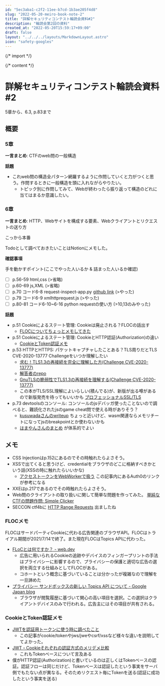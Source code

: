 ```yaml
---
id: "5ec3aba1-c2f2-11ee-b7cd-1b3ae205f4d8"
slug: "2022-05-20-meiro-book-note-2"
title: "詳解セキュリティコンテスト輪読会資料#2"
description: "輪読会第2回の資料"
created_at: "2022-05-20T15:59:17+09:00"
draft: false
layout: "../../../layouts/MarkdownLayout.astro"
icon: "safety-googles"
---
```


{/* import */}


{/* content */}

# 詳解セキュリティコンテスト輪読会資料#2

5章から、6.3, p.83まで

## 概要

### 5章

**一言まとめ**: CTFのweb問の一般構造

**話題**

- これweb問の構造全パターン網羅するように作問していくと力がつくと思う。作問するときに一般構造を頭に入れながらやりたい。
  - トピック別に作問してみて、Webが終わったら振り返って構造のどれに当てはまるか意識したい。

### 6章

**一言まとめ**: HTTP、Webサイトを構成する要素、Webクライアントとリクエストの送り方

こっから本番

Todoとして調べておきたいことはNotionにメモした。

**確認事項**

手を動かすポイント(ここでやった人いるか & 詰まった人いるか確認)

- [ ] p.56-59 html,css (>省略)
- [ ] p.60-69 js,XML (>省略)
- [ ] p.70 コード6-8 request-inspect-app.py [github link](https://github.com/ctfbook/2nd/blob/main/dist/files/web/02_basics/request-inspect-app.py) (>やった)
- [ ] p.79 コード6-9 xmlhttprequest.js (>やった)
- [ ] p.80-81 コード6-10~6-16 python requestの使い方 (>10,13のみやった)

**話題**

- p.51 Cookieによるステート管理: Cookieは廃止される？FLOCの話出す
  - [FLOCについてちょっとメモしてきた](#ref-1)
- p.51 Cookieによるステート管理: CookieとHTTP認証(Authorization)の違い
  - [CookieとToken認証メモ](#ref-2)
- p.53 HTTPとHTTPS: パケットキャプチャしたことある？TLS周りだとTLS CVE-2020-13777 Challengeをいつか理解したい
  - [求む！TLS1.3の再接続を完全に理解した方(Challenge CVE-2020-13777)](https://jovi0608.hatenablog.com/entry/2020/06/13/104905)
  - [解答者のrepo](https://github.com/prprhyt/PoC_TLS1_3_CVE-2020-13777)
  - [GnuTLSの脆弱性でTLS1.3の再接続を理解する(Challenge CVE-2020-13777)](https://jovi0608.hatenablog.com/entry/2020/07/03/131719)
  - この本がTLS/SSL理解によいらしい(積んでる)が、新版が出る噂があるので新版発売を待ってもいいかも [プロフェッショナルSSL/TLS](https://www.lambdanote.com/products/tls)
- p.73 devtoolsのコンソール: コンソールのjsデバッガ使ったことないので調べると、難読化されたjsのgame cheat問で使える時がありそう？
  - [kusuwadaさんのwriteup](https://tech.kusuwada.com/entry/2020/04/05/132308#section1) ちょっと近いけど、wasm関連ならメモリチートになってjsのbreakpointとか使わないかも
  - [はまやんさんのまとめ](https://blog.hamayanhamayan.com/entry/2021/12/22/000156) が体系的でよい

## メモ

- CSS Injectionはp.152にあるのでその時触れたらよさそう。
- XSSで出てくると思うけど、credentialをブラウザのどこに格納すべきかという話(XSSの時に触れたらいいかな)
  - [アクセストークンをWebWorkerで扱う](https://lealog.hateblo.jp/entry/2021/06/09/134854) この記事内にあるAuth0のリンクが参考になる
- XXEはp.217であるのでその時触れたらよさそう。
- Web問のクライアントの取り扱いに関して簡単な問題を作ってみた。 [単純なCTFの問題作問: Simple Clicker](https://scrap.docs.uta8a.net/misc/web-chall-simple-clicker/)
- SECCON ctf4bに [HTTP Range Requests](https://qiita.com/task4233/items/9b4f7bcf52cc87a9c7ad#web-83pt-gallery156-solves) 出ましたね

### <a name="ref-1"></a>FLOCメモ

FLOCはサードパーティCookieに代わる広告関連のブラウザAPI。FLOCはトライアル期間が2021/7/14で終了。また現在FLOCはTopics APIに代わった。

- [FLoCとは何ですか？ - web.dev](https://web.dev/i18n/ja/floc/)
  - 広告に用いられるCookieの追跡やデバイスのフィンガープリントの手法はプライバシーに影響するので、プライバシーの保護と適切な広告の選択を両立する仕組みとしてFLOCがある。
  - コホートという概念に基づいていることは分かったが複雑なので理解を一旦諦めた
- [プライバシー サンドボックスの新しい Topics API について - Google Japan blog](https://japan.googleblog.com/2022/01/topics-api.html)
  - ブラウザが閲覧履歴に基づいて関心の高い項目を選択。この選択はクライアントデバイスのみで行われる。広告主にはその項目が共有される。

### <a name="ref-2"></a>CookieとToken認証メモ

- [JWTを認証用トークンに使う時に調べたこと](https://christina04.hatenablog.com/entry/2016/06/07/123000)
  - この記事がcookie/tokenやjws/jweやcsrf/xssなど様々な違いを説明しててよかった。
- [JWT・Cookieそれぞれの認証方式のメリデメ比較](https://qiita.com/doyaaaaaken/items/02357c2ebca994160804)
  - これもTokenベースについて言及ある
- 僕がHTTP認証(Authorization)と書いているのは正しくはTokenベースの認証。認証フローは同じだけど、Tokenベースは認証したという事実をサーバ側でもたない点が異なる。そのためリクエスト毎にTokenを送る(認証に成功したという事実を送る)

